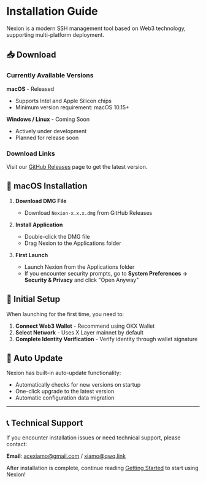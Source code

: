 # Installation Guide

Nexion is a modern SSH management tool based on Web3 technology, supporting multi-platform deployment.

## 📥 Download

### Currently Available Versions

**macOS** - Released
- Supports Intel and Apple Silicon chips
- Minimum version requirement: macOS 10.15+

**Windows / Linux** - Coming Soon
- Actively under development
- Planned for release soon

### Download Links

Visit our [GitHub Releases](https://github.com/NexionDev/app/releases) page to get the latest version.

## 🍎 macOS Installation

1. **Download DMG File**
   - Download `Nexion-x.x.x.dmg` from GitHub Releases

2. **Install Application**
   - Double-click the DMG file
   - Drag Nexion to the Applications folder

3. **First Launch**
   - Launch Nexion from the Applications folder
   - If you encounter security prompts, go to **System Preferences → Security & Privacy** and click "Open Anyway"

## 🔧 Initial Setup

When launching for the first time, you need to:

1. **Connect Web3 Wallet** - Recommend using OKX Wallet
2. **Select Network** - Uses X Layer mainnet by default
3. **Complete Identity Verification** - Verify identity through wallet signature

## 🔄 Auto Update

Nexion has built-in auto-update functionality:
- Automatically checks for new versions on startup
- One-click upgrade to the latest version
- Automatic configuration data migration

---

## 📞 Technical Support

If you encounter installation issues or need technical support, please contact:

**Email**: acexiamo@gmail.com / xiamo@qwq.link

After installation is complete, continue reading [Getting Started](/docs/getting-started) to start using Nexion!